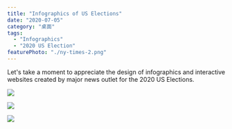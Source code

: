 ```yaml
---
title: "Infographics of US Elections"
date: "2020-07-05"
category: "桌面"
tags:
  - "Infographics"
  - "2020 US Election"
featurePhoto: "./ny-times-2.png"
---
```


Let's take a moment to appreciate the design of infographics and interactive websites created by major news outlet for the 2020 US Elections.

![](./nytimes-shift.png)

![](./npr-margins.gif)

![](./nytimes-path.gif)
